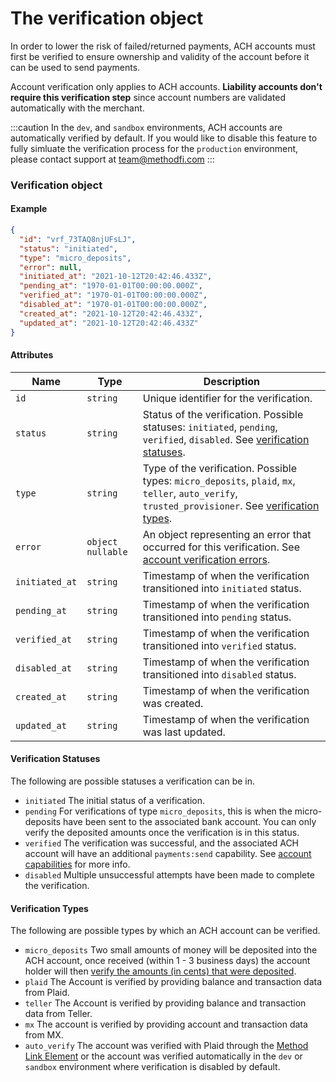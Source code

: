 # The verification object
In order to lower the risk of failed/returned payments, ACH accounts must first be verified to ensure ownership and validity of the account before it can be used to send payments.

Account verification only applies to ACH accounts. __Liability accounts don't require this verification step__  since account numbers are validated automatically with the merchant.

:::caution
In the `dev`, and `sandbox` environments, ACH accounts are automatically verified by default. If you would like to disable this feature to fully simluate the verification process for the `production` environment, please contact support at team@methodfi.com
:::

### Verification object

#### Example

```json
{
  "id": "vrf_73TAQ8njUFsLJ",
  "status": "initiated",
  "type": "micro_deposits",
  "error": null,
  "initiated_at": "2021-10-12T20:42:46.433Z",
  "pending_at": "1970-01-01T00:00:00.000Z",
  "verified_at": "1970-01-01T00:00:00.000Z",
  "disabled_at": "1970-01-01T00:00:00.000Z",
  "created_at": "2021-10-12T20:42:46.433Z",
  "updated_at": "2021-10-12T20:42:46.433Z"
}
```

#### Attributes

| Name           | Type     | Description                                                                                                                               |
|----------------|----------|-------------------------------------------------------------------------------------------------------------------------------------------|
| `id`           | `string` | Unique identifier for the verification.                                                                                                   |
| `status`       | `string` | Status of the verification. Possible statuses: `initiated`, `pending`, `verified`, `disabled`. See [verification statuses](#verification-statuses). |
| `type`         | `string` | Type of the verification. Possible types: `micro_deposits`, `plaid`, `mx`, `teller`, `auto_verify`, `trusted_provisioner`. See [verification types](#verification-types). |
| `error`        | `object` `nullable`  | An object representing an error that occurred for this verification. See [account verification errors](/api/errors/resource#account-verification-errors).
| `initiated_at` | `string` | Timestamp of when the verification transitioned into `initiated` status.                                                                  |
| `pending_at`   | `string` | Timestamp of when the verification transitioned into `pending` status.                                                                    |
| `verified_at`  | `string` | Timestamp of when the verification transitioned into `verified` status.                                                                   |
| `disabled_at`  | `string` | Timestamp of when the verification transitioned into `disabled` status.                                                                   |
| `created_at`   | `string` | Timestamp of when the verification was created.                                                                                           |
| `updated_at`   | `string` | Timestamp of when the verification was last updated.                                                                                      |

#### Verification Statuses
The following are possible statuses a verification can be in.

- `initiated` The initial status of a verification.
- `pending` For verifications of type `micro_deposits`, this is when the micro-deposits have been sent to the associated bank account. You can only verify the deposited amounts once the verification is in this status.
- `verified` The verification was successful, and the associated ACH account will have an additional `payments:send` capability. See [account capabilities](/api/core/accounts/object#account-capabilities) for more info.
- `disabled` Multiple unsuccessful attempts have been made to complete the verification.


#### Verification Types
The following are possible types by which an ACH account can be verified.

- `micro_deposits` Two small amounts of money will be deposited into the ACH account, once received (within 1 - 3 business days) the account holder will then [verify the amounts (in cents) that were deposited](/api/core/accounts/ach-verification/update).
- `plaid` The Account is verified by providing balance and transaction data from Plaid.
- `teller` The Account is verified by providing balance and transaction data from Teller.
- `mx` The account is verified by providing account and transaction data from MX.
- `auto_verify` The account was verified with Plaid through the [Method Link Element](/api/elements/link/intro) or the account was verified automatically in the `dev` or `sandbox` environment where verification is disabled by default.
